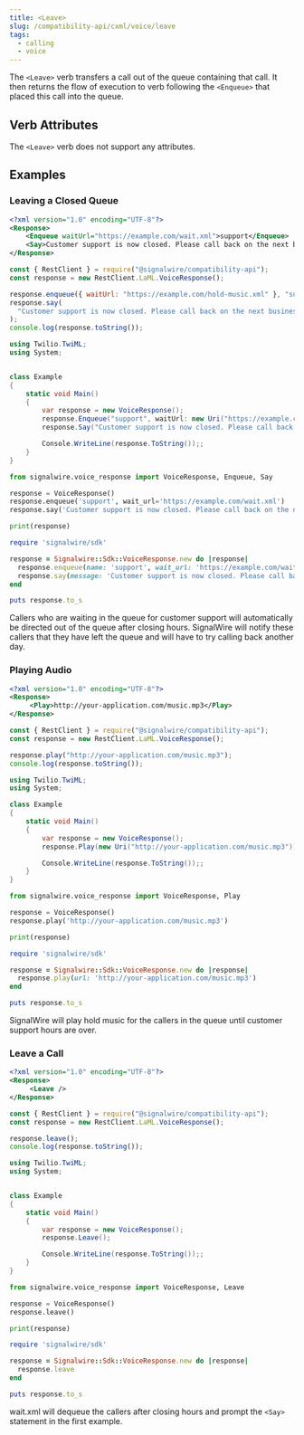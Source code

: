 ```yaml
---
title: <Leave>
slug: /compatibility-api/cxml/voice/leave
tags:
  - calling
  - voice
---
```



The `<Leave>` verb transfers a call out of the queue containing that call. It then returns the flow of execution to verb following the `<Enqueue>` that placed this call into the queue.

## Verb Attributes

The `<Leave>` verb does not support any attributes.

## Examples

### Leaving a Closed Queue

<Tabs groupId="cxml-api">
  <TabItem value="XML">

```xml
<?xml version="1.0" encoding="UTF-8"?>
<Response>
    <Enqueue waitUrl="https://example.com/wait.xml">support</Enqueue>
    <Say>Customer support is now closed. Please call back on the next business day. Thank you.</Say>
</Response>
```

  </TabItem>

  <TabItem value="JavaScript">

```javascript
const { RestClient } = require("@signalwire/compatibility-api");
const response = new RestClient.LaML.VoiceResponse();

response.enqueue({ waitUrl: "https://example.com/hold-music.xml" }, "support");
response.say(
  "Customer support is now closed. Please call back on the next business day. Thank you."
);
console.log(response.toString());
```

  </TabItem>

  <TabItem value="C#">

```csharp
using Twilio.TwiML;
using System;


class Example
{
    static void Main()
    {
        var response = new VoiceResponse();
        response.Enqueue("support", waitUrl: new Uri("https://example.com/wait.xml"));
        response.Say("Customer support is now closed. Please call back on the next business day. Thank you.");

        Console.WriteLine(response.ToString());;
    }
}
```

  </TabItem>

  <TabItem value="Python">

```python
from signalwire.voice_response import VoiceResponse, Enqueue, Say

response = VoiceResponse()
response.enqueue('support', wait_url='https://example.com/wait.xml')
response.say('Customer support is now closed. Please call back on the next business day. Thank you.')

print(response)
```

  </TabItem>

  <TabItem value="Ruby">

```ruby
require 'signalwire/sdk'

response = Signalwire::Sdk::VoiceResponse.new do |response|
  response.enqueue(name: 'support', wait_url: 'https://example.com/wait.xml')
  response.say(message: 'Customer support is now closed. Please call back on the next business day. Thank you.')
end

puts response.to_s
```

  </TabItem>

</Tabs>

Callers who are waiting in the queue for customer support will automatically be directed out of the queue after closing hours. SignalWire will notify these callers that they have left the queue and will have to try calling back another day.

### Playing Audio

<Tabs groupId="compatibility-api">
  <TabItem value="XML">

```xml
<?xml version="1.0" encoding="UTF-8"?>
<Response>
     <Play>http://your-application.com/music.mp3</Play>
</Response>
```

  </TabItem>

  <TabItem value="JavaScript">

```javascript
const { RestClient } = require("@signalwire/compatibility-api");
const response = new RestClient.LaML.VoiceResponse();

response.play("http://your-application.com/music.mp3");
console.log(response.toString());
```

  </TabItem>

  <TabItem value="C#">

```csharp
using Twilio.TwiML;
using System;

class Example
{
    static void Main()
    {
        var response = new VoiceResponse();
        response.Play(new Uri("http://your-application.com/music.mp3"));

        Console.WriteLine(response.ToString());;
    }
}
```

  </TabItem>

  <TabItem value="Python">

```python
from signalwire.voice_response import VoiceResponse, Play

response = VoiceResponse()
response.play('http://your-application.com/music.mp3')

print(response)
```

  </TabItem>

  <TabItem value="Ruby">

```ruby
require 'signalwire/sdk'

response = Signalwire::Sdk::VoiceResponse.new do |response|
  response.play(url: 'http://your-application.com/music.mp3')
end

puts response.to_s
```

  </TabItem>

</Tabs>

SignalWire will play hold music for the callers in the queue until customer support hours are over.

### Leave a Call

<Tabs groupId="compatibility-api">
  <TabItem value="XML">

```xml
<?xml version="1.0" encoding="UTF-8"?>
<Response>
     <Leave />
</Response>
```

  </TabItem>

  <TabItem value="JavaScript">

```javascript
const { RestClient } = require("@signalwire/compatibility-api");
const response = new RestClient.LaML.VoiceResponse();

response.leave();
console.log(response.toString());
```

  </TabItem>

  <TabItem value="C#">

```csharp
using Twilio.TwiML;
using System;


class Example
{
    static void Main()
    {
        var response = new VoiceResponse();
        response.Leave();

        Console.WriteLine(response.ToString());;
    }
}
```

  </TabItem>

  <TabItem value="Python">

```python
from signalwire.voice_response import VoiceResponse, Leave

response = VoiceResponse()
response.leave()

print(response)
```

  </TabItem>

  <TabItem value="Ruby">

```ruby
require 'signalwire/sdk'

response = Signalwire::Sdk::VoiceResponse.new do |response|
  response.leave
end

puts response.to_s
```

  </TabItem>

</Tabs>

wait.xml will dequeue the callers after closing hours and prompt the `<Say>` statement in the first example.
